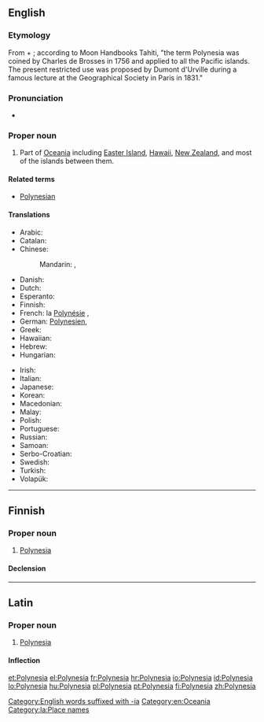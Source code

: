 ==English==

===Etymology===
From {{etyl|grc|en}} {{term|πολύς||many|tr=polus|lang=grc|sc=polytonic}} + {{term|νῆσος||island|tr=nēsos|lang=grc|sc=polytonic}}; according to Moon Handbooks Tahiti, "the term Polynesia was coined by Charles de Brosses in 1756 and applied to all the Pacific islands.  The present restricted use was proposed by Dumont d'Urville during a famous lecture at the Geographical Society in Paris in 1831."

===Pronunciation===
* {{rhymes|iːʒə}}

===Proper noun===
{{wikipedia}}
{{en-proper noun}}

# Part of [[Oceania]] including [[Easter Island]], [[Hawaii]], [[New Zealand]], and most of the islands between them.

====Related terms====
* [[Polynesian]]

====Translations====
{{trans-top|part of Oceania}}
* Arabic: {{t-|ar|بولينزيا|f|tr=buliniizya}}
* Catalan: {{t+|ca|Polinèsia|f}}
* Chinese:
*: Mandarin: {{t|cmn|波利尼西亞|sc=Hani}}, {{t|cmn|波利尼西亚|tr=Bōlìníxīyà|sc=Hani}}
* Danish: {{t-|da|Polynesien|p}}
* Dutch: {{t-|nl|Polynesië}}
* Esperanto: {{t-|eo|Polinezio}}
* Finnish: {{t+|fi|Polynesia}}
* French: la [[Polynésie]] {{f}}, {{t+|fr|Polynésie|f}}
* German: [[Polynesien]], {{t-|de|Polynesien|n}}
* Greek: {{t+|el|Πολυνησία|f|tr=Polynesía}}
* Hawaiian: {{tø|haw|Polenekia}}
* Hebrew: {{t-|he|פולינזיה|f|tr=polinezia}}
* Hungarian: {{t+|hu|Polinézia}}
{{trans-mid}}
* Irish: {{t-|ga|Polainéis|f|alt=An Pholainéis}}
* Italian: {{t-|it|Polinesia|f}}
* Japanese: {{t-|ja|ポリネシア|tr=Porineshia}}
* Korean: {{t-|ko|폴리네시아|tr=Pollinesia}}
* Macedonian: {{t-|mk|Полинезија|f|tr=Polinézija}}
* Malay: {{t-|ms|Polinesia}}
* Polish: {{t+|pl|Polinezja|f}}
* Portuguese: {{t+|pt|Polinésia}}
* Russian: {{t-|ru|Полинезия|f|tr=Polinézija}}
* Samoan: {{t-|sm|Polenisia}}
* Serbo-Croatian: {{t-|sh|Polinezija|f}}
* Swedish: {{t+|sv|Polynesien}}
* Turkish: {{t+|tr|Polinezya}}
* Volapük: {{t+|vo|Möda-Seanuäns}}
{{trans-bottom}}

[[Category:English words suffixed with -ia]]
[[Category:en:Oceania]]

----

==Finnish==

===Proper noun===
{{fi-proper noun}}

# [[Polynesia#English|Polynesia]]

====Declension====
{{fi-decl-kulkija|Polynesi|nopl=1}}

----

==Latin==
{{wikipedia|lang=la}}

===Proper noun===
{{la-proper noun|Polynesia|Polynesiae|Polynesiae|f|first}}

# [[#English|Polynesia]]

====Inflection====
{{la-decl-1st-loc|num=sg|Polynesi}}

[[Category:la:Place names]]

[[et:Polynesia]]
[[el:Polynesia]]
[[fr:Polynesia]]
[[hr:Polynesia]]
[[io:Polynesia]]
[[id:Polynesia]]
[[lo:Polynesia]]
[[hu:Polynesia]]
[[pl:Polynesia]]
[[pt:Polynesia]]
[[fi:Polynesia]]
[[zh:Polynesia]]
